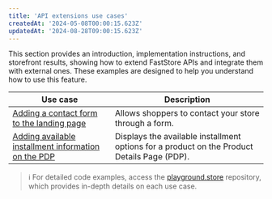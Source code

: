 ```yaml
---
title: 'API extensions use cases'
createdAt: '2024-05-08T00:00:15.623Z'
updatedAt: '2024-08-28T09:00:15.623Z'
---
```


This section provides an introduction, implementation instructions, and storefront results, showing how to extend FastStore APIs and integrate them with external ones. These examples are designed to help you understand how to use this feature.

| Use case | Description |
| - | - |
| [Adding a contact form to the landing page](https://developers.vtex.com/docs/guides/faststore/api-extensions-use-cases-adding-a-contact-form-to-a-landing-page) | Allows shoppers to contact your store through a form. |
| [Adding available installment information on the PDP](https://developers.vtex.com/docs/guides/faststore/api-extensions-use-cases-adding-installment-information-in-the-product-details-page) | Displays the available installment options for a product on the Product Details Page (PDP). |

> ℹ️ For detailed code examples, access the [playground.store](https://github.com/vtex-sites/playground.store) repository, which provides in-depth details on each use case.